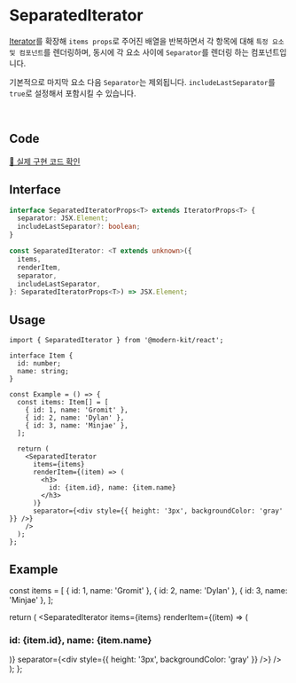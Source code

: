 
# SeparatedIterator

[Iterator](https://modern-agile-team.github.io/modern-kit/docs/react/components/Iterator)를 확장해 `items props`로 주어진 배열을 반복하면서 각 항목에 대해 `특정 요소 및 컴포넌트`를 렌더링하며, 동시에 각 요소 사이에 `Separator`를 렌더링 하는 컴포넌트입니다.

기본적으로 마지막 요소 다음 `Separator`는 제외됩니다. `includeLastSeparator`를 `true`로 설정해서 포함시킬 수 있습니다.

<br />

## Code
[🔗 실제 구현 코드 확인](https://github.com/modern-agile-team/modern-kit/blob/main/packages/react/src/components/SeparatedIterator/index.tsx)

## Interface
```ts title="typescript"
interface SeparatedIteratorProps<T> extends IteratorProps<T> {
  separator: JSX.Element;
  includeLastSeparator?: boolean;
}

const SeparatedIterator: <T extends unknown>({
  items,
  renderItem,
  separator,
  includeLastSeparator,
}: SeparatedIteratorProps<T>) => JSX.Element;
```

## Usage
```tsx title="typescript"
import { SeparatedIterator } from '@modern-kit/react';

interface Item {
  id: number;
  name: string;
}

const Example = () => {
  const items: Item[] = [
    { id: 1, name: 'Gromit' },
    { id: 2, name: 'Dylan' },
    { id: 3, name: 'Minjae' },
  ];

  return (
    <SeparatedIterator
      items={items}
      renderItem={(item) => (
        <h3>
          id: {item.id}, name: {item.name}
        </h3>
      )}
      separator={<div style={{ height: '3px', backgroundColor: 'gray' }} />}
    />
  );
};
```

## Example

  const items = [
    { id: 1, name: 'Gromit' },
    { id: 2, name: 'Dylan' },
    { id: 3, name: 'Minjae' },
  ];

  return (
    <SeparatedIterator
      items={items}
      renderItem={(item) => (
        <h3>id: {item.id}, name: {item.name}</h3>
      )}
      separator={<div style={{ height: '3px', backgroundColor: 'gray' }} />}
    />
  );
};

<Example />